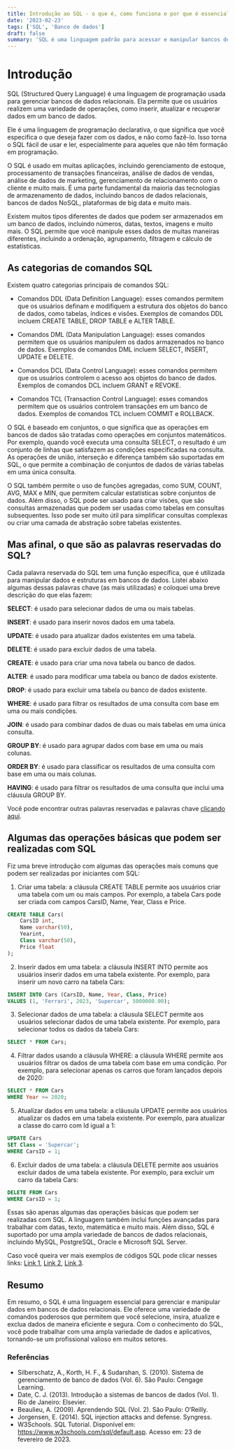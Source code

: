 ```yaml
---
title: Introdução ao SQL - o que é, como funciona e por que é essencial para gerenciar dados
date: '2023-02-23'
tags: ['SQL', 'Banco de dados']
draft: false
summary: 'SQL é uma linguagem padrão para acessar e manipular bancos de dados e nesse post faremos uma breve introdução sobre ela.'
---
```


# Introdução

SQL (Structured Query Language) é uma linguagem de programação usada para gerenciar bancos de dados relacionais. Ela permite que os usuários realizem uma variedade de operações, como inserir, atualizar e recuperar dados em um banco de dados.

Ele é uma linguagem de programação declarativa, o que significa que você especifica o que deseja fazer com os dados, e não como fazê-lo. Isso torna o SQL fácil de usar e ler, especialmente para aqueles que não têm formação em programação.

O SQL é usado em muitas aplicações, incluindo gerenciamento de estoque, processamento de transações financeiras, análise de dados de vendas, análise de dados de marketing, gerenciamento de relacionamento com o cliente e muito mais. É uma parte fundamental da maioria das tecnologias de armazenamento de dados, incluindo bancos de dados relacionais, bancos de dados NoSQL, plataformas de big data e muito mais.

Existem muitos tipos diferentes de dados que podem ser armazenados em um banco de dados, incluindo números, datas, textos, imagens e muito mais. O SQL permite que você manipule esses dados de muitas maneiras diferentes, incluindo a ordenação, agrupamento, filtragem e cálculo de estatísticas.

## As categorias de comandos SQL

Existem quatro categorias principais de comandos SQL:

- Comandos DDL (Data Definition Language): esses comandos permitem que os usuários definam e modifiquem a estrutura dos objetos do banco de dados, como tabelas, índices e visões. Exemplos de comandos DDL incluem CREATE TABLE, DROP TABLE e ALTER TABLE.

- Comandos DML (Data Manipulation Language): esses comandos permitem que os usuários manipulem os dados armazenados no banco de dados. Exemplos de comandos DML incluem SELECT, INSERT, UPDATE e DELETE.

- Comandos DCL (Data Control Language): esses comandos permitem que os usuários controlem o acesso aos objetos do banco de dados. Exemplos de comandos DCL incluem GRANT e REVOKE.

- Comandos TCL (Transaction Control Language): esses comandos permitem que os usuários controlem transações em um banco de dados. Exemplos de comandos TCL incluem COMMIT e ROLLBACK.

O SQL é baseado em conjuntos, o que significa que as operações em bancos de dados são tratadas como operações em conjuntos matemáticos. Por exemplo, quando você executa uma consulta SELECT, o resultado é um conjunto de linhas que satisfazem as condições especificadas na consulta. As operações de união, interseção e diferença também são suportadas em SQL, o que permite a combinação de conjuntos de dados de várias tabelas em uma única consulta.

O SQL também permite o uso de funções agregadas, como SUM, COUNT, AVG, MAX e MIN, que permitem calcular estatísticas sobre conjuntos de dados. Além disso, o SQL pode ser usado para criar visões, que são consultas armazenadas que podem ser usadas como tabelas em consultas subsequentes. Isso pode ser muito útil para simplificar consultas complexas ou criar uma camada de abstração sobre tabelas existentes.

## Mas afinal, o que são as palavras reservadas do SQL?

Cada palavra reservada do SQL tem uma função específica, que é utilizada para manipular dados e estruturas em bancos de dados. Listei abaixo algumas dessas palavras chave (as mais utilizadas) e coloquei uma breve descrição do que elas fazem:

**SELECT**: é usado para selecionar dados de uma ou mais tabelas.

**INSERT**: é usado para inserir novos dados em uma tabela.

**UPDATE**: é usado para atualizar dados existentes em uma tabela.

**DELETE**: é usado para excluir dados de uma tabela.

**CREATE**: é usado para criar uma nova tabela ou banco de dados.

**ALTER**: é usado para modificar uma tabela ou banco de dados existente.

**DROP**: é usado para excluir uma tabela ou banco de dados existente.

**WHERE**: é usado para filtrar os resultados de uma consulta com base em uma ou mais condições.

**JOIN**: é usado para combinar dados de duas ou mais tabelas em uma única consulta.

**GROUP BY**: é usado para agrupar dados com base em uma ou mais colunas.

**ORDER BY**: é usado para classificar os resultados de uma consulta com base em uma ou mais colunas.

**HAVING**: é usado para filtrar os resultados de uma consulta que inclui uma cláusula GROUP BY.

Você pode encontrar outras palavras reservadas e palavras chave [clicando aqui](https://www.ibm.com/docs/pt-br/psfa/7.1.0?topic=guide-sql-reserved-words-keywords).

## Algumas das operações básicas que podem ser realizadas com SQL

Fiz uma breve introdução com algumas das operações mais comuns que podem ser realizadas por iniciantes com SQL:

1. Criar uma tabela: a cláusula CREATE TABLE permite aos usuários criar uma tabela com um ou mais campos. Por exemplo, a tabela Cars pode ser criada com campos CarsID, Name, Year, Class e Price.

```sql
CREATE TABLE Cars(
    CarsID int,
    Name varchar(50),
    Yearint,
    Class varchar(50),
    Price float
);
```

2. Inserir dados em uma tabela: a cláusula INSERT INTO permite aos usuários inserir dados em uma tabela existente. Por exemplo, para inserir um novo carro na tabela Cars:

```sql
INSERT INTO Cars (CarsID, Name, Year, Class, Price)
VALUES (1, 'Ferrari', 2023, 'Supercar', 5000000.00);
```

3. Selecionar dados de uma tabela: a cláusula SELECT permite aos usuários selecionar dados de uma tabela existente. Por exemplo, para selecionar todos os dados da tabela Cars:

```sql
SELECT * FROM Cars;
```

4. Filtrar dados usando a cláusula WHERE: a cláusula WHERE permite aos usuários filtrar os dados de uma tabela com base em uma condição. Por exemplo, para selecionar apenas os carros que foram lançados depois de 2020:

```sql
SELECT * FROM Cars
WHERE Year >= 2020;
```

5. Atualizar dados em uma tabela: a cláusula UPDATE permite aos usuários atualizar os dados em uma tabela existente. Por exemplo, para atualizar a classe do carro com Id igual a 1:

```sql
UPDATE Cars
SET Class = 'Supercar';
WHERE CarsID = 1;
```

6. Excluir dados de uma tabela: a cláusula DELETE permite aos usuários excluir dados de uma tabela existente. Por exemplo, para excluir um carro da tabela Cars:

```sql
DELETE FROM Cars
WHERE CarsID = 1;
```

Essas são apenas algumas das operações básicas que podem ser realizadas com SQL. A linguagem também inclui funções avançadas para trabalhar com datas, texto, matemática e muito mais. Além disso, SQL é suportado por uma ampla variedade de bancos de dados relacionais, incluindo MySQL, PostgreSQL, Oracle e Microsoft SQL Server.

Caso você queira ver mais exemplos de códigos SQL pode clicar nesses links:
[Link 1](https://www.freecodecamp.org/portuguese/news/os-melhores-exemplos-de-sql/), [Link 2](https://www.luis.blog.br/exemplos-de-sql-select.html#:~:text=Exemplos%20de%20SQL%20%E2%80%93%20Fun%C3%A7%C3%A3o%20SUM%20e%20Group%20By&text=COUNT%20%2D%20para%20contar%20a%20quantidade,para%20retornar%20o%20maior%20valor), [Link 3](https://kenzie.com.br/blog/comandos-sql/).

## Resumo

Em resumo, o SQL é uma linguagem essencial para gerenciar e manipular dados em bancos de dados relacionais. Ele oferece uma variedade de comandos poderosos que permitem que você selecione, insira, atualize e exclua dados de maneira eficiente e segura. Com o conhecimento do SQL, você pode trabalhar com uma ampla variedade de dados e aplicativos, tornando-se um profissional valioso em muitos setores.

### Referências

- Silberschatz, A., Korth, H. F., & Sudarshan, S. (2010). Sistema de gerenciamento de banco de dados (Vol. 6). São Paulo: Cengage Learning.
- Date, C. J. (2013). Introdução a sistemas de bancos de dados (Vol. 1). Rio de Janeiro: Elsevier.
- Beaulieu, A. (2009). Aprendendo SQL (Vol. 2). São Paulo: O’Reilly.
- Jorgensen, E. (2014). SQL injection attacks and defense. Syngress.
- W3Schools. SQL Tutorial. Disponível em: https://www.w3schools.com/sql/default.asp. Acesso em: 23 de fevereiro de 2023.
